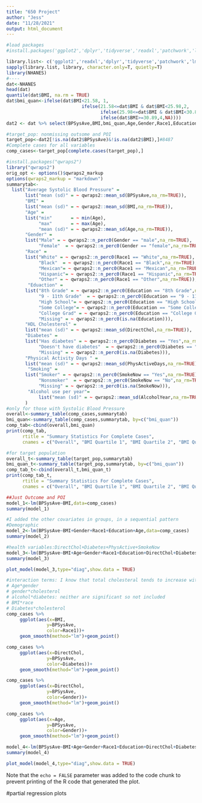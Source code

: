 ```yaml
---
title: "650 Project"
author: "Jess"
date: "11/28/2021"
output: html_document
---
```


```r
#load packages
#install.packages('ggplot2','dplyr','tidyverse','readxl','patchwork','lme4','effects',"devtools","emmeans","gridExtra") #install packages

library.list<- c('ggplot2','readxl','dplyr','tidyverse','patchwork','lme4','effects','sjPlot',"emmeans","gridExtra") #load packages
sapply(library.list, library, character.only=T, quietly=T)
library(NHANES)
#----
dat<-NHANES
head(dat)
quantile(dat$BMI, na.rm = TRUE)
dat$bmi_quan<-ifelse(dat$BMI<21.58, 1,
                            ifelse(21.58<=dat$BMI & dat$BMI<25.98,2,
                                   ifelse(25.98<=dat$BMI & dat$BMI<30.89, 3,
                                   ifelse(dat$BMI>=30.89,4,NA))))
dat2 <- dat %>% select(BPSysAve,BMI,bmi_quan,Age,Gender,Race1,Education,DirectChol,Diabetes,PhysActiveDays,SmokeNow,TotChol,AlcoholYear)

#target_pop: nonmissing outsome and POI
target_pop<-dat2[!is.na(dat2$BPSysAve)&!is.na(dat2$BMI),]#8487
#Complete cases for all variables
comp_cases<-target_pop[complete.cases(target_pop),]
```

```r
#install.packages("qwraps2")
library("qwraps2")
orig_opt <- options()$qwraps2_markup
options(qwraps2_markup = "markdown")
summarytab<-
  list("Average Systolic Blood Pressure" =
       list("mean (sd)" = ~ qwraps2::mean_sd(BPSysAve,na_rm=TRUE)),
       "BMI" =
       list("mean (sd)" = ~ qwraps2::mean_sd(BMI,na_rm=TRUE)),
       "Age" =
       list("min"       = ~ min(Age),
            "max"       = ~ max(Age),
            "mean (sd)" = ~ qwraps2::mean_sd(Age,na_rm=TRUE)),
       "Gender" =
       list("Male" = ~ qwraps2::n_perc0(Gender == "male",na_rm=TRUE),
            "Female"  = ~ qwraps2::n_perc0(Gender == "female",na_rm=TRUE)),
       "Race" =
       list("White" = ~ qwraps2::n_perc0(Race1 == "White",na_rm=TRUE),
            "Black"  = ~ qwraps2::n_perc0(Race1 == "Black",na_rm=TRUE),
            "Mexican"= ~ qwraps2::n_perc0(Race1 == "Mexican",na_rm=TRUE),
            "Hispanic"= ~ qwraps2::n_perc0(Race1 == "Hispanic",na_rm=TRUE),
            "Other" = ~ qwraps2::n_perc0(Race1 == "Other",na_rm=TRUE)),
        "Eduaction" =
       list("8th Grade" = ~ qwraps2::n_perc0(Education == "8th Grade",na_rm=TRUE),
            "9 - 11th Grade"  = ~ qwraps2::n_perc0(Education == "9 - 11th Grade",na_rm=TRUE),
            "High School"= ~ qwraps2::n_perc0(Education == "High School",na_rm=TRUE),
            "Some College"= ~ qwraps2::n_perc0(Education == "Some College",na_rm=TRUE),
            "College Grad" = ~ qwraps2::n_perc0(Education == "College Grad",na_rm=TRUE),
            "Missing" = ~ qwraps2::n_perc0(is.na(Education))),
       "HDL Cholesterol" =
       list("mean (sd)" = ~ qwraps2::mean_sd(DirectChol,na_rm=TRUE)),
       "Diabetes" =
       list("Has diabetes" = ~ qwraps2::n_perc0(Diabetes == "Yes",na_rm=TRUE),
            "Doesn't have diabetes"  = ~ qwraps2::n_perc0(Diabetes == "No",na_rm=TRUE),
            "Missing" = ~ qwraps2::n_perc0(is.na(Diabetes))),
       "Physical Activity Days " =
       list("mean (sd)" = ~ qwraps2::mean_sd(PhysActiveDays,na_rm=TRUE)),
        "Smoking" =
       list("Smoker" = ~ qwraps2::n_perc0(SmokeNow == "Yes",na_rm=TRUE),
            "Nonsmoker"  = ~ qwraps2::n_perc0(SmokeNow == "No",na_rm=TRUE),
            "Missing" = ~ qwraps2::n_perc0(is.na(SmokeNow))),
        "Alcohol use per year"=
            list("mean (sd)" = ~ qwraps2::mean_sd(AlcoholYear,na_rm=TRUE))
       )
#only for those with Systolic Blood Pressure 
overall<-summary_table(comp_cases,summarytab)
bmi_quan<-summary_table(comp_cases,summarytab, by=c("bmi_quan"))
comp_tab<-cbind(overall,bmi_quan)
print(comp_tab,
      rtitle = "Summary Statistics For Complete Cases",
      cnames = c("Overall", "BMI Quartile 1", "BMI Quartile 2", "BMI Quartile 3","BMI Quartile 4"))
```
```r
#for target population
overall_t<-summary_table(target_pop,summarytab)
bmi_quan_t<-summary_table(target_pop,summarytab, by=c("bmi_quan"))
comp_tab_t<-cbind(overall_t,bmi_quan_t)
print(comp_tab_t,
      rtitle = "Summary Statistics For Complete Cases",
      cnames = c("Overall", "BMI Quartile 1", "BMI Quartile 2", "BMI Quartile 3","BMI Quartile 4"))
```

```r
##Just Outcome and POI
model_1<-lm(BPSysAve~BMI,data=comp_cases)
summary(model_1)
```

```r
#I added the other covariates in groups, in a sequential pattern
#Demographic
model_2<-lm(BPSysAve~BMI+Gender+Race1+Education+Age,data=comp_cases)
summary(model_2)
```

```r
#health variables:DirectChol+Diabetes+PhysActive+SmokeNow
model_3<-lm(BPSysAve~BMI+Age+Gender+Race1+Education+DirectChol+Diabetes+PhysActiveDays+SmokeNow+AlcoholYear,data=comp_cases)
summary(model_3)

plot_model(model_3,type="diag",show.data = TRUE)
```

```r
#interaction terms: I know that total cholesteral tends to increase with age and there might be an interaction there. Also, I think age and sex might have an interaction (need to see if literature agrees)
# Age*gender
# gender*cholesterol
# alcohol*diabetes: neither are significant so not included
# BMI*race
# Diabetes*cholesterol
comp_cases %>%
     ggplot(aes(x=BMI, 
               y=BPSysAve, 
               color=Race1))+
     geom_smooth(method="lm")+geom_point()

comp_cases %>%
     ggplot(aes(x=DirectChol, 
               y=BPSysAve, 
               color=Diabetes))+
     geom_smooth(method="lm")+geom_point()

comp_cases %>%
     ggplot(aes(x=DirectChol, 
               y=BPSysAve, 
               color=Gender))+
     geom_smooth(method="lm")+geom_point()

comp_cases %>%
     ggplot(aes(x=Age, 
               y=BPSysAve, 
               color=Gender))+
     geom_smooth(method="lm")+geom_point()
```


```r
model_4<-lm(BPSysAve~BMI+Age+Gender+Race1+Education+DirectChol+Diabetes+PhysActiveDays+AlcoholYear+SmokeNow+Age*Gender+Gender*DirectChol+BMI*Race1+DirectChol*Diabetes,data=comp_cases)
summary(model_4)

plot_model(model_4,type="diag",show.data = TRUE)
```

Note that the `echo = FALSE` parameter was added to the code chunk to prevent printing of the R code that generated the plot.

#partial regression plots